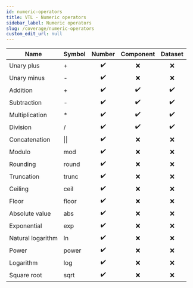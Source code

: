 ```yaml
---
id: numeric-operators
title: VTL - Numeric operators
sidebar_label: Numeric operators
slug: /coverage/numeric-operators
custom_edit_url: null
---
```


| Name              | Symbol       |       Number       |     Component      |      Dataset       |
| ----------------- | :----------- | :----------------: | :----------------: | :----------------: |
| Unary plus        | +            | :heavy_check_mark: |        :x:         |        :x:         |
| Unary minus       | -            | :heavy_check_mark: |        :x:         |        :x:         |
| Addition          | +            | :heavy_check_mark: | :heavy_check_mark: | :heavy_check_mark: |
| Subtraction       | -            | :heavy_check_mark: | :heavy_check_mark: | :heavy_check_mark: |
| Multiplication    | \*           | :heavy_check_mark: | :heavy_check_mark: | :heavy_check_mark: |
| Division          | /            | :heavy_check_mark: | :heavy_check_mark: | :heavy_check_mark: |
| Concatenation     | &#124;&#124; | :heavy_check_mark: |        :x:         |        :x:         |
| Modulo            | mod          | :heavy_check_mark: |        :x:         |        :x:         |
| Rounding          | round        | :heavy_check_mark: |        :x:         |        :x:         |
| Truncation        | trunc        | :heavy_check_mark: |        :x:         |        :x:         |
| Ceiling           | ceil         | :heavy_check_mark: |        :x:         |        :x:         |
| Floor             | floor        | :heavy_check_mark: |        :x:         |        :x:         |
| Absolute value    | abs          | :heavy_check_mark: |        :x:         |        :x:         |
| Exponential       | exp          | :heavy_check_mark: |        :x:         |        :x:         |
| Natural logarithm | ln           | :heavy_check_mark: |        :x:         |        :x:         |
| Power             | power        | :heavy_check_mark: |        :x:         |        :x:         |
| Logarithm         | log          | :heavy_check_mark: |        :x:         |        :x:         |
| Square root       | sqrt         | :heavy_check_mark: |        :x:         |        :x:         |
